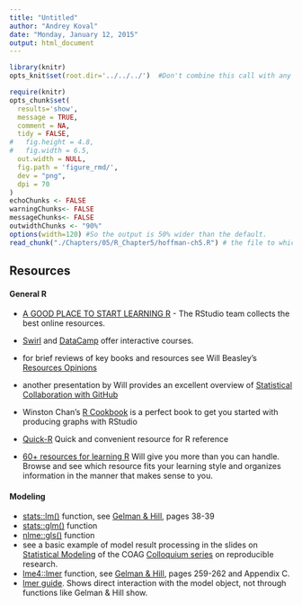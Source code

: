 ```yaml
---
title: "Untitled"
author: "Andrey Koval"
date: "Monday, January 12, 2015"
output: html_document
---
```


<!--  Set the working directory to the repository's base directory; this assumes the report is nested inside of only one directory.-->
```r
library(knitr)
opts_knit$set(root.dir='../../../')  #Don't combine this call with any other chunk -especially one that uses file paths.
```

<!-- Set the report-wide options, and point to the external script file. -->
```r
require(knitr)
opts_chunk$set(
  results='show', 
  message = TRUE,
  comment = NA, 
  tidy = FALSE,
#   fig.height = 4.8, 
#   fig.width = 6.5, 
  out.width = NULL,
  fig.path = 'figure_rmd/',     
  dev = "png",
  dpi = 70
)
echoChunks <- FALSE
warningChunks<- FALSE
messageChunks<- FALSE
outwidthChunks <- "90%"
options(width=120) #So the output is 50% wider than the default.
read_chunk("./Chapters/05/R_Chapter5/hoffman-ch5.R") # the file to which knitr calls for the chunks
```


## Resources

#### General R


- [A GOOD PLACE TO START LEARNING R](http://www.rstudio.com/resources/training/online-learning/) - The RStudio team collects the best online resources.  

- [Swirl](http://swirlstats.com/students.html) and [DataCamp](https://www.datacamp.com/courses/introduction-to-r)  offer interactive courses.  

- for brief reviews of key books and resources see Will Beasley's [Resources Opinions](https://github.com/OuhscBbmc/RedcapExamplesAndPatterns/blob/master/DocumentationGlobal/ResourcesOpinions.md)  

 - another presentation by Will provides an excellent overview of [Statistical Collaboration with GitHub](http://htmlpreview.github.io/?https://raw.githubusercontent.com/OuhscBbmc/StatisticalComputing/master/2014_Presentations/05_May/BeasleyScugGitHub2014-05.html#/)
 - Winston Chan's [R Cookbook](http://shop.oreilly.com/product/9780596809164.do) is a perfect book to get you started with producing graphs with RStudio  
 - [Quick-R](http://www.statmethods.net/) Quick and convenient resource for R reference  
 - [60+ resources for learning R](http://www.computerworld.com/article/2497464/business-intelligence-60-r-resources-to-improve-your-data-skills.html) Will give you more than you can handle. Browse and see which resource fits your learning style and organizes information in the manner that makes sense to you.

#### Modeling

  - [stats::lm()](http://www.rdocumentation.org/packages/stats/functions/lm) function, see [Gelman & Hill](http://www.stat.columbia.edu/~gelman/arm/), pages 38-39       
  - [stats::glm()](http://www.rdocumentation.org/packages/stats/functions/glm) function     
  - [nlme::gls()](http://www.rdocumentation.org/packages/nlme/functions/gls) function    
  - see a basic example of model result processing in the slides on [Statistical Modeling](http://ialsa.github.io/COAG-colloquium-2014F/2014-11-18-Statistical-Modeling.html#35) of the COAG [Colloquium series](http://ialsa.github.io/COAG-colloquium-2014F) on reproducible research.  
  - [lme4::lmer](http://www.rdocumentation.org/packages/nlme/functions/gls) function,  see [Gelman & Hill](http://www.stat.columbia.edu/~gelman/arm/), pages 259-262 and Appendix C. 
  - [lmer guide](http://htmlpreview.github.io/?https://github.com/andkov/Longitudinal_Models_of_Religiosity_NLSY97/blob/master/Vignettes/lmer/for%20Appendix/lmerGuide.html#adding-model-output). Shows direct interaction with the model object, not through functions like Gelman & Hill show.




  

  
 
